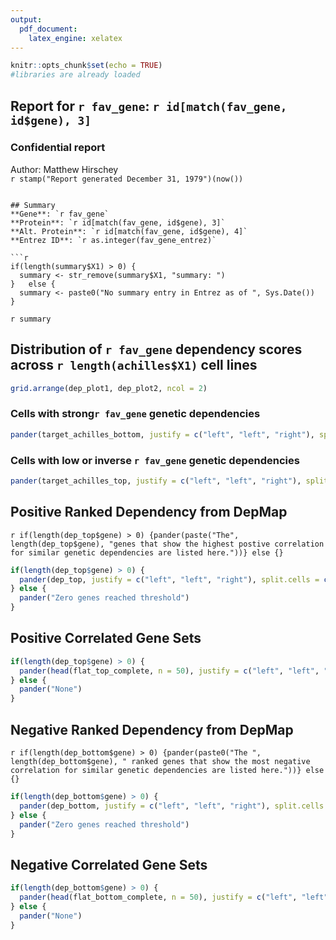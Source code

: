 ```yaml
---
output:
  pdf_document:
    latex_engine: xelatex
---
```


```r
knitr::opts_chunk$set(echo = TRUE)
#libraries are already loaded
```

## Report for `r fav_gene`: `r id[match(fav_gene, id$gene), 3]`  
### Confidential report  
Author: Matthew Hirschey  
`r stamp("Report generated December 31, 1979")(now())`  
```

## Summary  
**Gene**: `r fav_gene`  
**Protein**: `r id[match(fav_gene, id$gene), 3]`  
**Alt. Protein**: `r id[match(fav_gene, id$gene), 4]`  
**Entrez ID**: `r as.integer(fav_gene_entrez)`
  
```r
if(length(summary$X1) > 0) {
  summary <- str_remove(summary$X1, "summary: ")
}   else {
  summary <- paste0("No summary entry in Entrez as of ", Sys.Date())
}
```
`r summary`  
  
\newpage 
## Distribution of `r fav_gene` dependency scores across `r length(achilles$X1)` cell lines  
  
```r
grid.arrange(dep_plot1, dep_plot2, ncol = 2)
```
  
### Cells with strong`r fav_gene` genetic dependencies  
```r
pander(target_achilles_bottom, justify = c("left", "left", "right"), split.cells = c("25%", "65%", "10%"))
```
    
### Cells with low or inverse `r fav_gene` genetic dependencies
```r
pander(target_achilles_top, justify = c("left", "left", "right"), split.cells = c("25%", "65%", "10%"))
```
  
## Positive Ranked Dependency from DepMap  
`r if(length(dep_top$gene) > 0) {pander(paste("The", length(dep_top$gene), "genes that show the highest postive correlation for similar genetic dependencies are listed here."))} else {}`  
```r
if(length(dep_top$gene) > 0) {
  pander(dep_top, justify = c("left", "left", "right"), split.cells = c("25%", "65%", "10%"))
} else {
  pander("Zero genes reached threshold")
}
```
  
\newpage    
## Positive Correlated Gene Sets  
  
```r
if(length(dep_top$gene) > 0) {
  pander(head(flat_top_complete, n = 50), justify = c("left", "left", "right"), split.table = Inf)
} else {
  pander("None")
}
```
  
\newpage
## Negative Ranked Dependency from DepMap  
`r if(length(dep_bottom$gene) > 0) {pander(paste0("The ", length(dep_bottom$gene), " ranked genes that show the most negative correlation for similar genetic dependencies are listed here."))} else {}`  
```r
if(length(dep_bottom$gene) > 0) {
  pander(dep_bottom, justify = c("left", "left", "right"), split.cells = c("25%", "65%", "10%"))
} else {
  pander("Zero genes reached threshold")
}
```
  
\newpage  
## Negative Correlated Gene Sets  
   
```r
if(length(dep_bottom$gene) > 0) {
  pander(head(flat_bottom_complete, n = 50), justify = c("left", "left", "right"), split.table = Inf)
} else {
  pander("None")
}
```
